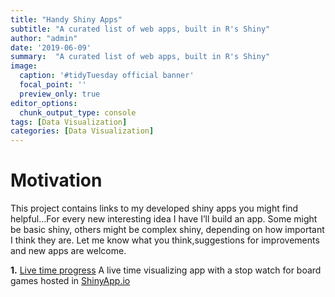 ```yaml
---
title: "Handy Shiny Apps"
subtitle: "A curated list of web apps, built in R's Shiny"
author: "admin"
date: '2019-06-09'
summary:  "A curated list of web apps, built in R's Shiny"
image:
  caption: '#tidyTuesday official banner'
  focal_point: ''
  preview_only: true
editor_options: 
  chunk_output_type: console
tags: [Data Visualization]
categories: [Data Visualization]   
---
```

# Motivation

This project contains links to my developed shiny apps you might find helpful...For every new interesting idea I have I'll build an app. Some might be basic shiny, others might be complex shiny, depending on how important I think they are. Let me know what you think,suggestions for improvements and new apps are welcome. 

**1.** [Live time progress](https://carlvinjerry3.shinyapps.io/AreWeThereYet1n2/) A live time visualizing app with a stop watch for board games hosted in [ShinyApp.io](https://www.shinyapps.io/)